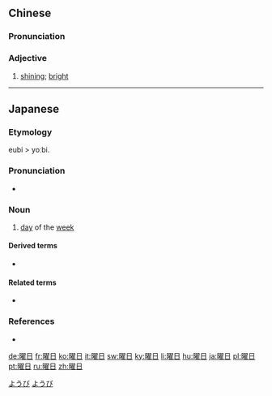 ==Chinese==
{{zh-forms}}

===Pronunciation===
{{zh-pron
|m=yàorì
|cat=a
}}

===Adjective===
{{zh-adj}}

# {{lb|zh|obsolete|of sunshine}} [[shining]]; [[bright]]

----

==Japanese==
{{ja-kanjitab|よう|ひ|k2=び|yomi=j|r=y}}

===Etymology===
eubi > yoːbi.

===Pronunciation===
* {{IPA|/joːbi/|lang=ja}}

===Noun===
{{ja-noun|ようび|hhira=えうび}}

# [[day]] of the [[week]]

====Derived terms====
* {{l|ja|何曜日}}

====Related terms====
* {{list:days of the week/ja}}

===References===
* {{R:Shogakukan}}

[[Category:Japanese basic words|ようび]]
[[Category:ja:Calendar terms|ようび]]

[[de:曜日]]
[[fr:曜日]]
[[ko:曜日]]
[[it:曜日]]
[[sw:曜日]]
[[ky:曜日]]
[[li:曜日]]
[[hu:曜日]]
[[ja:曜日]]
[[pl:曜日]]
[[pt:曜日]]
[[ru:曜日]]
[[zh:曜日]]
